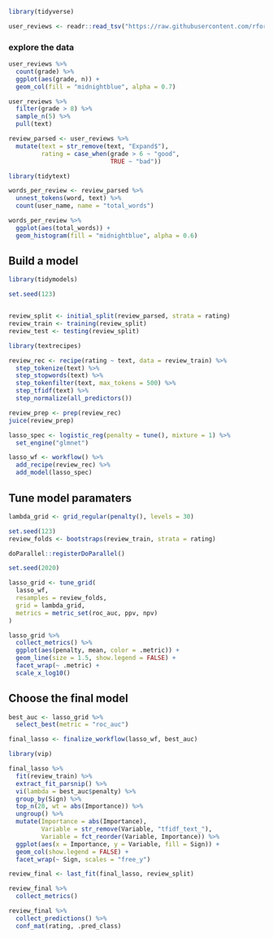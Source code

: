 ```r
library(tidyverse)

user_reviews <- readr::read_tsv("https://raw.githubusercontent.com/rfordatascience/tidytuesday/master/data/2020/2020-05-05/user_reviews.tsv")

```
### explore the data
```r
user_reviews %>% 
  count(grade) %>% 
  ggplot(aes(grade, n)) +
  geom_col(fill = "midnightblue", alpha = 0.7)
```

```r
user_reviews %>% 
  filter(grade > 8) %>% 
  sample_n(5) %>% 
  pull(text)
```

```r
review_parsed <- user_reviews %>% 
  mutate(text = str_remove(text, "Expand$"),
         rating = case_when(grade > 6 ~ "good",
                            TRUE ~ "bad"))
```

```r
library(tidytext)

words_per_review <- review_parsed %>% 
  unnest_tokens(word, text) %>% 
  count(user_name, name = "total_words")

words_per_review %>% 
  ggplot(aes(total_words)) +
  geom_histogram(fill = "midnightblue", alpha = 0.6)

```
## Build a model
```r
library(tidymodels)

set.seed(123)


review_split <- initial_split(review_parsed, strata = rating)
review_train <- training(review_split)
review_test <- testing(review_split)
```

```r
library(textrecipes)

review_rec <- recipe(rating ~ text, data = review_train) %>% 
  step_tokenize(text) %>% 
  step_stopwords(text) %>% 
  step_tokenfilter(text, max_tokens = 500) %>% 
  step_tfidf(text) %>% 
  step_normalize(all_predictors())

review_prep <- prep(review_rec)
juice(review_prep)
```

```r
lasso_spec <- logistic_reg(penalty = tune(), mixture = 1) %>% 
  set_engine("glmnet")

lasso_wf <- workflow() %>% 
  add_recipe(review_rec) %>% 
  add_model(lasso_spec)
```
## Tune model paramaters
```r
lambda_grid <- grid_regular(penalty(), levels = 30)

set.seed(123)
review_folds <- bootstraps(review_train, strata = rating)

```

```r
doParallel::registerDoParallel()

set.seed(2020)

lasso_grid <- tune_grid(
  lasso_wf,
  resamples = review_folds,
  grid = lambda_grid,
  metrics = metric_set(roc_auc, ppv, npv)
)
```

```r
lasso_grid %>% 
  collect_metrics() %>% 
  ggplot(aes(penalty, mean, color = .metric)) +
  geom_line(size = 1.5, show.legend = FALSE) +
  facet_wrap(~ .metric) +
  scale_x_log10()
```
## Choose the final model
```r
best_auc <- lasso_grid %>% 
  select_best(metric = "roc_auc")

final_lasso <- finalize_workflow(lasso_wf, best_auc)
```

```r
library(vip)

final_lasso %>% 
  fit(review_train) %>% 
  extract_fit_parsnip() %>% 
  vi(lambda = best_auc$penalty) %>% 
  group_by(Sign) %>% 
  top_n(20, wt = abs(Importance)) %>% 
  ungroup() %>% 
  mutate(Importance = abs(Importance),
         Variable = str_remove(Variable, "tfidf_text_"),
         Variable = fct_reorder(Variable, Importance)) %>% 
  ggplot(aes(x = Importance, y = Variable, fill = Sign)) +
  geom_col(show.legend = FALSE) +
  facet_wrap(~ Sign, scales = "free_y")
```

```r
review_final <- last_fit(final_lasso, review_split)

review_final %>% 
  collect_metrics()

review_final %>% 
  collect_predictions() %>% 
  conf_mat(rating, .pred_class)


```





































